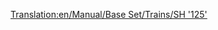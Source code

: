 [[Translation:en/Manual/Base Set/Trains/SH '125']]
{{en/Manual/Base Set/Trains/Trains|Cost=£23,437 ($46,874)
|Speed=201 kph (125 mph)
|Weight=70 t
|Power=4,500 hp (3,356 kW)
|Annual=£2,894 ($5,788)
|Designed=1978
|Lifespan=20
|Capacity=8 bags of mail
|Description=In OpenTTD, selecting this engine adds a driving-van trailer at the end of the train as well as the locomotive. Both the locomotive and trailer can contain extra cargo, by default mail. Don't forget to refit this vehicle to passengers if you run a passenger-only service, so your stations don't start gathering mail!

|Real-life=This is a renamed version of the British [https://www.wikipedia.org/wiki/High Speed Train Intercity 125], the record-holder for the fastest diesel locomotive in the world (237 km/h or 148 MPH).
}}